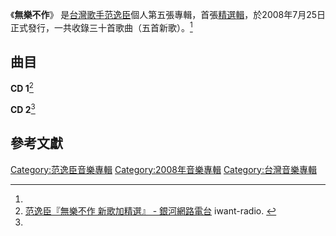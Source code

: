 {{Infobox Album
| Name  = 無樂不作
| Type  = 精選輯
| Cover  = 
| Artist  = [[范逸臣|范逸臣]]
| Released   = 2008年7月25日<ref name="hitFm">[http://www.hitoradio.com/newweb/10641album 范逸臣『無樂不作 - 新歌+精選』 - Hitoradio‧Hit Fm --華人音樂入口指標] hit FM. {{zh-hant}}</ref>
| Recorded  = 
| Genre = [[華語流行音樂|華語流行音樂]]
| Length = CD 1：1:06:57<br />CD 2：1:07:20
| Label = [[豐華唱片|豐華唱片]]<ref name="hitFm" />
| Producer =
| Last album = [[不說出的溫柔|不說出的溫柔]]<br /><small>2006年</small>
| This album = '''無樂不作'''<br /><small>2008年</small>
| Next album = [[搖滾吧，情歌！|搖滾吧，情歌！]]<br /><small>2013年</small>
}}
《'''無樂不作'''》 是[[台灣|台灣]][[歌手|歌手]][[范逸臣|范逸臣]]個人第五張專輯，首張[[精選輯|精選輯]]，於2008年7月25日正式發行，一共收錄三十首歌曲（五首新歌）。<ref name="hitFm" />

==曲目==
'''CD 1'''<ref name="iwantRadio">[http://www.iwant-radio.com/showinformation.php?sisn=13897 范逸臣『無樂不作 新歌加精選』 - 銀河網路電台] {{Wayback|url=http://www.iwant-radio.com/showinformation.php?sisn=13897 |date=20160304133156 }} iwant-radio. {{zh-hant}}</ref>
{{Tracklist
| extra_column = 首次收錄專輯

| title1 = 無樂不作
| music1 = [[范逸臣|范逸臣]]
| lyrics1 = [[嚴云農|嚴云農]]
| arranger1 = 
| producer1 = 
| longnote1 = '''新歌'''<br />首波主打<br />電影《[[海角七號|海角七號]]》主題曲
| length1 = 2:53
| extra1 = -

| title2 = missing you
| music2 = [[金大洲|金大洲]]
| lyrics2 = [[林喬|林喬]]
| arranger2 = 
| producer2 = 
| longnote2 = '''新歌'''<br />電視劇《[[咖啡王子1號店|咖啡王子1號店]]》片尾曲<br />第二主打
| length2 = 4:15
| extra2 = -

| title3 = 離開悲傷
| music3 = [[黃冠龍|黃冠龍]]
| lyrics3 = [[鄔裕康|鄔裕康]]
| arranger3 = 
| producer3 = 
| longnote3 = '''新歌'''<br />第四主打
| length3 = 5:34
| extra3 = -

| title4 = 許願
| music4 = 范逸臣
| lyrics4 = 范逸臣<br />[[方裔如|方裔如]]<br />[[鄭昭仁|鄭昭仁]]
| arranger4 = 
| producer4 = 
| longnote4 = '''新歌'''<br />第三主打
| length4 = 4:43
| extra4 = -

| title5 = 愛人放火
| music5 = 黃冠龍
| lyrics5 = [[武雄|武雄]]
| arranger5 = 
| producer5 = 
| longnote5 = '''新歌'''
| length5 = 3:58
| extra5 = -

| title6 = 不說出的溫柔
| music6 = 范逸臣
| lyrics6 = 范逸臣<br />[[阿怪|阿怪]]<br />[[何啟弘|何啟弘]]
| arranger6 = 
| producer6 = 
| longnote6 = 
| length6 = 4:56
| extra6 = [[不說出的溫柔|不說出的溫柔]]

| title7 = 除此之外
| music7 = [[陳達偉|陳達偉]]
| lyrics7 = 阿怪
| arranger7 = 
| producer7 = 
| longnote7 = 
| length7 = 4:28
| extra7 = [[范逸臣_(專輯)|范逸臣]]

| title8 = 最最愛
| music8 = 范逸臣
| lyrics8 = [[嚴云農|嚴云農]]
| arranger8 = 黃中岳
| producer8 = 
| longnote8 = 
| length8 = 3:42
| extra8 = 不說出的溫柔

| title9 = 忘了愛
| music9 = [[Wu_Ji-Min|Wu Ji-Min]]
| lyrics9 = [[楊明學|楊明學]]
| arranger9 = [[屠穎|屠穎]]
| producer9 = 
| longnote9 = 
| length9 = 5:03
| extra9 = [[信仰愛情|信仰愛情]]

| title10 = 亞得里亞海
| music10 = [[連恩|連恩]]
| lyrics10 = 連恩
| arranger10 = [[呂聖斐|呂聖斐]]
| producer10 = 
| longnote10 = feat. [[殷悅|殷悅]]
| length10 = 4:36
| extra10 = 信仰愛情

| title11 = 愛過了頭
| music11 = [[張雨生|張雨生]]
| lyrics11 = 張雨生
| arranger11 = 
| producer11 = 
| longnote11 = 電視劇《[[惡男宅急電|惡男宅急電]]》插曲<br />原唱：張雨生
| length11 = 4:27
| extra11 = [[雨生歡禧城|雨生歡禧城]]

| title12 = 一直
| music12 = [[李榮浩|李榮浩]]
| lyrics12 = 李榮浩<br />[[磐子|磐子]]
| arranger12 = 
| producer12 = 
| longnote12 = 
| length12 = 5:20
| extra12 = [[再愛一次_(專輯)|再愛一次]]

| title13 = 妳愛我嗎
| music13 = [[陳小霞|陳小霞]]
| lyrics13 = [[施立|施立]]
| arranger13 = 
| producer13 = 
| longnote13 = 
| length13 = 4:24
| extra13 = 信仰愛情

| title14 = 走開
| music14 = [[黃振鴻|黃振鴻]]
| lyrics14 = 范逸臣
| arranger14 = [[蔡庭貴|蔡庭貴]]
| producer14 = 
| longnote14 = 
| length14 = 4:31
| extra14 = 不說出的溫柔

| title15 = 七道彩虹
| music15 = 組曲
| lyrics15 = 組詞
| arranger15 = 
| producer15 = 
| longnote15 = （無樂不作、許願、I Believe、愛過了頭、Piano、放生、Missing You）
| length15 = 4:07
| extra15 = 

| total_length = 1:06:57
}}

'''CD 2'''<ref name="iwantRadio" />
{{Tracklist
| extra_column = 首次收錄專輯

| title1 = Piano
| music1 = [[桑田佳祐|桑田佳祐]]
| lyrics1 = [[許常德|許常德]]
| arranger1 = [[吳慶隆|吳慶隆]]
| producer1 = 
| longnote1 = 電視劇《[[鋼琴_(電視劇)|鋼琴]]》主題曲
| length1 = 4:30
| extra1 = 范逸臣

| title2 = 愛太遙遠
| music2 = [[Song_Boogju|Song Boogju]]
| lyrics2 = [[徐世珍|徐世珍]]
| arranger2 = [[呂錦盈|呂錦盈]]
| producer2 = 
| longnote2 = 
| length2 = 3:37
| extra2 = [[愛情程式|愛情程式]]

| title3 = Serena
| music3 = [[譚榮健|譚榮健]]
| lyrics3 = 譚榮健
| arranger3 = [[Martin_Tang|Martin Tang]]
| producer3 = 
| longnote3 = 
| length3 = 5:13
| extra3 = 范逸臣

| title4 = 灰色地帶
| music4 = [[林毅心|林毅心]]
| lyrics4 = 林毅心
| arranger4 = [[Mac_Chew|Mac Chew]]
| producer4 = 
| longnote4 = 
| length4 = 3:36
| extra4 = 愛情程式

| title5 = 信仰愛情
| music5 = 林毅心
| lyrics5 = [[彭資閔|彭資閔]]
| arranger5 = Mac Chew
| producer5 = 
| longnote5 = 
| length5 = 4:32
| extra5 = 信仰愛情

| title6 = Dalala-Dila
| music6 = [[李士先|李士先]]
| lyrics6 = 彭資閔
| arranger6 = [[呂紹淳|呂紹淳]]
| producer6 = 
| longnote6 = 
| length6 = 3:40
| extra6 = 信仰愛情

| title7 = 再說
| music7 = 范逸臣
| lyrics7 = 阿怪
| arranger7 = 
| producer7 = 
| longnote7 = 
| length7 = 5:02
| extra7 = 再愛一次

| title8 = 斷翅蝴蝶飛
| music8 = [[虞洋|虞洋]]
| lyrics8 = [[十二恨|十二恨]]
| arranger8 = [[郭建良|郭建良]]
| producer8 = 
| longnote8 = 
| length8 = 4:19
| extra8 = 愛情程式

| title9 = 革命
| music9 = [[陳志遠|陳志遠]]
| lyrics9 = 十二恨<br />彭資閔
| arranger9 = 陳志遠
| producer9 = 
| longnote9 = 
| length9 = 5:15
| extra9 = 愛情程式

| title10 = 相愛
| music10 = [[黃舒駿|黃舒駿]]
| lyrics10 = 黃舒駿
| arranger10 = 
| producer10 = 
| longnote10 = feat. [[同恩|同恩]]<br />電視劇《[[夜半歌聲|夜半歌聲]]》插曲
| length10 = 6:54
| extra10 = [[夜半歌聲|夜半歌聲]]

| title11 = Love Story
| music11 = [[阿沁|阿沁]]([[FIR|FIR]])
| lyrics11 = 阿沁
| arranger11 = 
| producer11 = 
| longnote11 = 
| length11 = 4:09
| extra11 = 不說出的溫柔

| title12 = 彩虹
| music12 = [[許華強|許華強]]
| lyrics12 = 阿怪
| arranger12 = 許華強
| producer12 = 
| longnote12 = 
| length12 = 3:34
| extra12 = 范逸臣

| title13 = 放生
| music13 = [[梁可耀|梁可耀]]
| lyrics13 = 武雄
| arranger13 = 蔡庭貴
| producer13 = 
| longnote13 = 
| length13 = 4:32
| extra13 = 不說出的溫柔

| title14 = 讓我靜一靜
| music14 = 阿怪
| lyrics14 = 阿怪
| arranger14 = [[Jamie_Wilson|Jamie Wilson]]
| producer14 = 
| longnote14 = 
| length14 = 3:39
| extra14 = 不說出的溫柔

| title15 = I Believe
| music15 = [[金亨錫|金亨錫]]
| lyrics15 = 阿怪
| arranger15 = 屠穎
| producer15 = 
| longnote15 = 電視劇《[[我的野蠻女友|我的野蠻女友]]》主題曲
| length15 = 4:48
| extra15 = 范逸臣

| total_length = 1:07:20
}}

==參考文獻==
<references/>

[[Category:范逸臣音樂專輯|Category:范逸臣音樂專輯]]
[[Category:2008年音樂專輯|Category:2008年音樂專輯]]
[[Category:台灣音樂專輯|Category:台灣音樂專輯]]